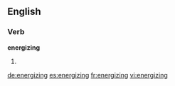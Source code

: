 ==English==

===Verb===
'''energizing'''

# {{present participle of|energize}}

[[de:energizing]]
[[es:energizing]]
[[fr:energizing]]
[[vi:energizing]]